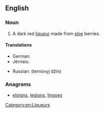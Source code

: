 ==English==
{{wikipedia}}
===Noun===
{{en-noun|head=[[sloe]] [[gin]]}}

# A dark red [[liqueur]] made from [[sloe]] berries.

====Translations====
{{trans-top|liqueur}}
*German: {{t-|de|Schlehenlikör}}
* Jèrriais: {{tø|roa-jer|dginne sus des preunelles |m}}
{{trans-mid}}
* Russian: {{l|ru|терновый}} {{l|ru|джин}} (ternóvyj džín){{m}}
{{trans-bottom}}

===Anagrams===
* [[eloigns#English|eloigns]], [[legions#English|legions]], [[lingoes#English|lingoes]]

[[Category:en:Liqueurs]]